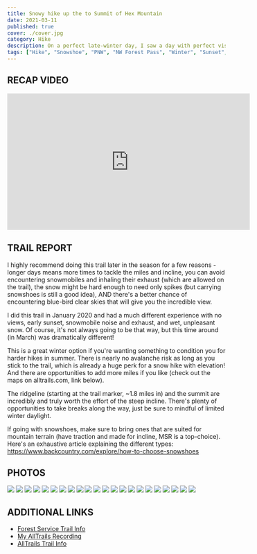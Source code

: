 ```yaml
---
title: Snowy hike up the to Summit of Hex Mountain
date: 2021-03-11
published: true
cover: ./cover.jpg
category: Hike
description: On a perfect late-winter day, I saw a day with perfect visibility to tackle Hex Mountain. The top has 360 views of the North Cascades and of Cle Elum Lake. I hiked back down during golden hour and sunset.
tags: ["Hike", "Snowshoe", "PNW", "NW Forest Pass", "Winter", "Sunset", "Summit", "Snow", "I90", "Washington"]
---
```


## RECAP VIDEO
<iframe width="560" height="315" src="https://www.youtube.com/embed/4Un4G0WzLCo" title="YouTube video player" frameborder="0" allow="accelerometer; autoplay; clipboard-write; encrypted-media; gyroscope; picture-in-picture" allowfullscreen></iframe>



## TRAIL REPORT
I highly recommend doing this trail later in the season for a few reasons - longer days means more times to tackle the miles and incline, you can avoid encountering snowmobiles and inhaling their exhaust (which are allowed on the trail),  the snow might be hard enough to need only spikes (but carrying snowshoes is still a good idea), AND there's a better chance of encountering blue-bird clear skies that will give you the incredible view.

I did this trail in January 2020 and had a much different experience with no views, early sunset, snowmobile noise and exhaust, and wet, unpleasant snow.  Of course, it's not always going to be that way, but this time around (in March) was dramatically different!

This is a great winter option if you're wanting something to condition you for harder hikes in summer. There is nearly no avalanche risk as long as you stick to the trail, which is already a huge perk for a snow hike with elevation! And there are opportunities to add more miles if you like (check out the maps on alltrails.com, link below).

The ridgeline (starting at the trail marker, ~1.8 miles in) and the summit are incredibly and truly worth the effort of the steep incline. There's plenty of opportunities to take breaks along the way, just be sure to mindful of limited winter daylight.

If going with snowshoes, make sure to bring ones that are suited for mountain terrain (have traction and made for incline, MSR is a top-choice). Here's an exhaustive article explaining the different types: https://www.backcountry.com/explore/how-to-choose-snowshoes


## PHOTOS
![](./imgs/1_hex_mtn.jpg "")
![](./imgs/2_hex_mtn.jpg "")
![](./imgs/3_hex_mtn.jpg "")
![](./imgs/4_hex_mtn.jpg "")
![](./imgs/5_hex_mtn.jpg "")
![](./imgs/6_hex_mtn.jpg "")
![](./imgs/7_hex_mtn.jpg "")
![](./imgs/8_hex_mtn.jpg "")
![](./imgs/9_hex_mtn.jpg "")
![](./imgs/10_hex_mtn.jpg "")
![](./imgs/12_hex_mtn.jpg "")
![](./imgs/13_hex_mtn.jpg "")
![](./imgs/14_hex_mtn.jpg "")
![](./imgs/15_hex_mtn.jpg "")
![](./imgs/16_hex_mtn.jpg "")
![](./imgs/17_hex_mtn.jpg "")
![](./imgs/18_hex_mtn.jpg "")
![](./imgs/19_hex_mtn.jpg "")
![](./imgs/21_hex_mtn.jpg "")
![](./imgs/22_hex_mtn.jpg "")
![](./imgs/23_hex_mtn.jpg "")
![](./imgs/24_hex_mtn.jpg "")




## ADDITIONAL LINKS
- <a href="https://www.fs.usda.gov/recarea/crgnsa/recarea/?recid=78498" alt="National Forest Trail Info" target="_blank">Forest Service Trail Info</a>
- <a href="https://www.alltrails.com/explore/recording/hex-mountain-trail-eff7451" alt="My AllTrails Recording" target="_blank">My AllTrails Recording</a>
- <a href="https://www.alltrails.com/explore/trail/us/washington/hex-mountain-trail" alt="AllTrails trail info" target="_blank">AllTrails Trail Info</a>
